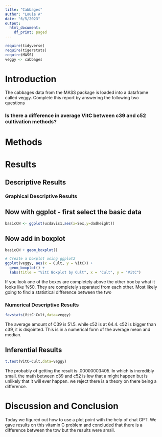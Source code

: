 ```yaml
---
title: "Cabbages"
author: "Louie A"
date: "6/5/2023"
output:
  html_document:
    df_print: paged
---
```


```r
require(tidyverse)
require(tigerstats)
require(MASS)
veggy <- cabbages
```

# Introduction

<!--In this section you explain what you are trying to show.  Where did the data come from?  What is the research or other question you are trying to answer?!-->
 The cabbages data from the MASS package is loaded into a dataframe called veggy. Complete this report by answering the following two questions  
 
### Is there a difference in average VitC between c39 and c52 cultivation methods?  

# Methods

<!--Decide on your methods:  use "variable analysis" or other appropriate descriptors.  Make sure to choose at least one graphical method and at least one numerical method.!-->

# Results

<!--Divide this section into two sub-sections:  One for your descriptive  results and one for your inferential results.!-->

## Descriptive Results

### Graphical Descriptive Results

<!--Graphical results here.  Make sure to show your code.  Provide appropriate labels for axes, giving units if possible, and provide a good title for the graph, too.  Use the graphical results to describe the patterns if any that exist in the data as focused toward the research question!-->

## Now with ggplot - first select the basic data

```r
basicCN <- ggplot(ucdavis1,aes(x=Sex,y=dadheight))
```
## Now add in boxplot

```r
basicCN + geom_boxplot()
```

```r
# Create a boxplot using ggplot2
ggplot(veggy, aes(x = Cult, y = VitC)) +
  geom_boxplot() +
  labs(title = "VitC Boxplot by Cult", x = "Cult", y = "VitC")
```

If you look one of the boxes are completely above the other box by what it looks like %50.
They are completely separated from each other. Most likely going to find a statistical difference between the two 


### Numerical Descriptive Results

<!--Numerical results go here. Use the numerical results to describe the patterns if any that exist in the data as focused toward the research question!-->
```r
favstats(VitC~Cult,data=veggy)
```

The average amount of C39 is 51.5. while c52 is at 64.4. c52 is bigger than c39, it is disjointed. This is in a numerical form of the average mean and median.  

## Inferential Results


<!--State hypothesis clearly.  Make sure your discussion of the inferential test covers all the aspects that the test output produces, such as test statistic, p-value etc.  Make a decision about the null hypothesis, explain the assumptions on which the selected test/procedure was based, and why the chosen procedure satisfys the assumptions and is appropriate to answer the research question!-->

```r
t.test(VitC~Cult,data=veggy)
```

The probably of getting the result is .00000003405. In which is incredibly small. the math between c39 and c52 is low that a might happen but is unlikely that it will ever happen. we reject there is a theory on there being a difference.  
  

# Discussion and Conclusion

<!--Discussion and conclusion here.  If you found a relationship be sure to consider whether the relationship occurs because one of the variavbles causes the other, or whether they perhasps are related for some other reason.  Watch the chapter 6 videos from the GeorgeTown videos collection.!-->

Today we figured out how to use a plot point with the help of chat GPT. We gave results on this vitamin C problem and concluded that there is a difference between the tow but the results were small.  


